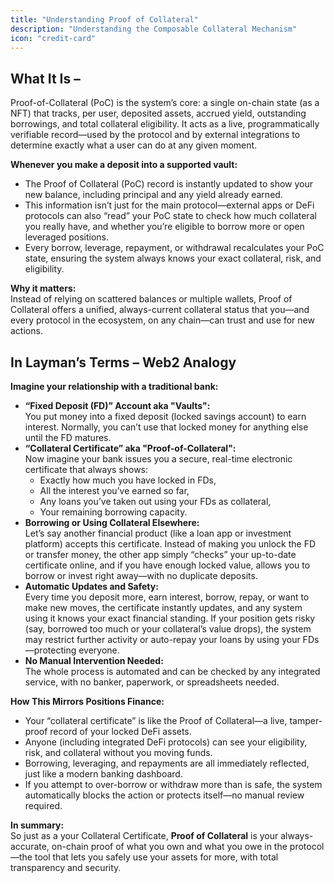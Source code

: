 ```yaml
---
title: "Understanding Proof of Collateral"
description: "Understanding the Composable Collateral Mechanism"
icon: "credit-card"
---
```


## What It Is –

Proof-of-Collateral (PoC) is the system’s core: a single on-chain state (as a NFT) that tracks, per user, deposited assets, accrued yield, outstanding borrowings, and total collateral eligibility. It acts as a live, programmatically verifiable record—used by the protocol and by external integrations to determine exactly what a user can do at any given moment.

**Whenever you make a deposit into a supported vault:**

- The Proof of Collateral (PoC) record is instantly updated to show your new balance, including principal and any yield already earned.
- This information isn’t just for the main protocol—external apps or DeFi protocols can also “read” your PoC state to check how much collateral you really have, and whether you’re eligible to borrow more or open leveraged positions.
- Every borrow, leverage, repayment, or withdrawal recalculates your PoC state, ensuring the system always knows your exact collateral, risk, and eligibility.

**Why it matters:**\
Instead of relying on scattered balances or multiple wallets, Proof of Collateral offers a unified, always-current collateral status that you—and every protocol in the ecosystem, on any chain—can trust and use for new actions.

## In Layman’s Terms – Web2 Analogy

**Imagine your relationship with a traditional bank:**

- **“Fixed Deposit (FD)” Account aka "Vaults":**\
  You put money into a fixed deposit (locked savings account) to earn interest. Normally, you can’t use that locked money for anything else until the FD matures.
- **“Collateral Certificate” aka "Proof-of-Collateral":**\
  Now imagine your bank issues you a secure, real-time electronic certificate that always shows:
  - Exactly how much you have locked in FDs,
  - All the interest you’ve earned so far,
  - Any loans you’ve taken out using your FDs as collateral,
  - Your remaining borrowing capacity.
- **Borrowing or Using Collateral Elsewhere:**\
  Let’s say another financial product (like a loan app or investment platform) accepts this certificate. Instead of making you unlock the FD or transfer money, the other app simply “checks” your up-to-date certificate online, and if you have enough locked value, allows you to borrow or invest right away—with no duplicate deposits.
- **Automatic Updates and Safety:**\
  Every time you deposit more, earn interest, borrow, repay, or want to make new moves, the certificate instantly updates, and any system using it knows your exact financial standing. If your position gets risky (say, borrowed too much or your collateral’s value drops), the system may restrict further activity or auto-repay your loans by using your FDs—protecting everyone.
- **No Manual Intervention Needed:**\
  The whole process is automated and can be checked by any integrated service, with no banker, paperwork, or spreadsheets needed.

**How This Mirrors Positions Finance:**

- Your “collateral certificate” is like the Proof of Collateral—a live, tamper-proof record of your locked DeFi assets.
- Anyone (including integrated DeFi protocols) can see your eligibility, risk, and collateral without you moving funds.
- Borrowing, leveraging, and repayments are all immediately reflected, just like a modern banking dashboard.
- If you attempt to over-borrow or withdraw more than is safe, the system automatically blocks the action or protects itself—no manual review required.

**In summary:**\
So just as a your Collateral Certificate, **Proof of Collateral** is your always-accurate, on-chain proof of what you own and what you owe in the protocol—the tool that lets you safely use your assets for more, with total transparency and security.